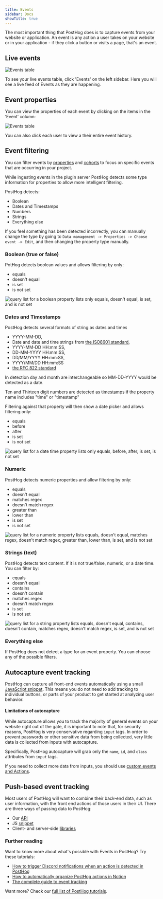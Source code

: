 ```yaml
---
title: Events
sidebar: Docs
showTitle: true
---
```


<FeatureAvailability allPlans />

The most important thing that PostHog does is to capture events from your website or application. An event is any action a user takes on your website or in your application - if they click a button or visits a page, that's an event.

## Live events

![Events table](../../images/features/events/live-events.png)

To see your live events table, click 'Events' on the left sidebar. Here you will see a live feed of Events as they are happening. 

## Event properties

You can view the properties of each event by clicking on the items in the ‘Event’ column:

![Events table](../../images/features/events/event-properties.png)

You can also click each user to view a their entire event history.

## Event filtering

You can filter events by [properties](/docs/integrate/client/js#sending-user-information) and [cohorts](/docs/user-guides/cohorts) to focus on specific events that are occurring in your project.

While ingesting events in the plugin server PostHog detects some type information for properties to allow more intelligent filtering.

PostHog detects:

* Boolean
* Dates and Timestamps
* Numbers
* Strings
* Everything else

If you feel something has been detected incorrectly, you can manually change the type by going to `Data management -> Properties -> Choose event -> Edit`, and then changing the property type manually.

### Boolean (true or false)

PotHog detects boolean values and allows filtering by only:

* equals
* doesn't equal
* is set
* is not set

![query list for a boolean property lists only equals, doesn't equal, is set, and is not set](../../images/features/events/boolean-type-operators.png)

### Dates and Timestamps

PostHog detects several formats of string as dates and times

* YYYY-MM-DD,
* Date and date and time strings from [the ISO8601 standard](https://en.wikipedia.org/wiki/ISO_8601),
* YYYY-MM-DD HH:mm:SS,
* DD-MM-YYYY HH:mm:SS,
* DD/MM/YYYY HH:mm:SS,
* YYYY/MM/DD HH:mm:SS
* [the RFC 822 standard](https://datatracker.ietf.org/doc/html/rfc822)

In detection day and month are interchangeable so MM-DD-YYYY would be detected as a date.

Ten and Thirteen digit numbers are detected as [timestamps](https://en.wikipedia.org/wiki/Unix_time) if the property name includes "time" or "timestamp"

Filtering against that property will then show a date picker and allows filtering only: 

* equals 
* before 
* after
* is set
* is not set


![query list for a date time property lists only equals, before, after, is set, is not set](../../images/features/events/datetime-type-operators.png)

### Numeric

PostHog detects numeric properties and allow filtering by only:

* equals
* doesn't equal
* matches regex
* doesn't match regex
* greater than
* lower than
* is set
* is not set

![query list for a numeric property lists equals, doesn't equal, matches regex, doesn't match regex, greater than, lower than, is set, and is not set](../../images/features/events/numeric-type-operators.png)


### Strings (text)

PostHog detects text content. If it is not true/false, numeric, or a date time. You can filter by:

* equals
* doesn't equal
* contains
* doesn't contain
* matches regex
* doesn't match regex
* is set
* is not set

![query list for a string property lists equals, doesn't equal, contains, doesn't contain, matches regex, doesn't match regex, is set, and is not set](../../images/features/events/string-type-operators.png)


### Everything else

If PostHog does not detect a type for an event property. You can choose any of the possible filters.

## Autocapture event tracking

PostHog can capture all front-end events automatically using a small [JavaScript snippet](/docs/integrate/client/snippet-installation). This means you do not need to add tracking to individual buttons, or parts of your product to get started at analyzing user behavior.

#### Limitations of autocapture

While autocapture allows you to track the majority of general events on your website right out of the gate, it is important to note that, for security reasons, PostHog is very conservative regarding `input` tags. In order to prevent passwords or other sensitive data from being collected, very little data is collected from inputs with autocapture.

Specifically, PostHog autocapture will grab only the `name`, `id`, and `class` attributes from `input` tags. 

If you need to collect more data from inputs, you should use [custom events and Actions](/docs/user-guides/actions).

## Push-based event tracking

Most users of PostHog will want to combine their back-end data, such as user information, with the front end actions of those users in their UI. There are three ways of passing data to PostHog:

- Our [API](/docs/api/overview)
- JS [snippet](/docs/integrate/client/snippet-installation)
- Client- and server-side [libraries](/docs/integrate)

### Further reading

Want to know more about what's possible with Events in PostHog? Try these tutorials:

- [How to trigger Discord notifications when an action is detected in PostHog](/tutorials/how-to-connect-discord-to-posthog-with-zapier)
- [How to automatically organize PostHog actions in Notion](/tutorials/how-to-connect-posthog-and-notion-with-zapier)
- [The complete guide to event tracking](/tutorials/event-tracking-guide)

Want more? Check our [full list of PostHog tutorials](https://posthog.com/tutorials). 
